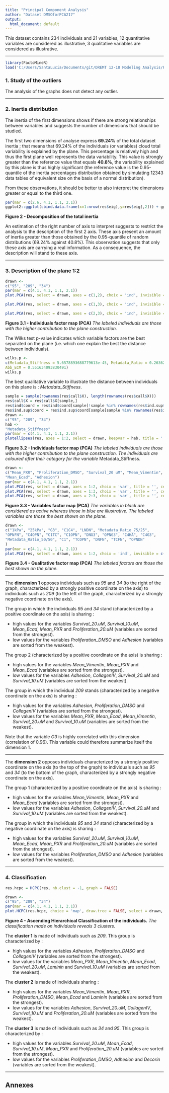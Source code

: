 ```yaml
---
title: "Principal Component Analysis"
author: "Dataset DMSOforPCA217"
output:
  html_document: default
---
```

This dataset contains 234 individuals and 21 variables, 12 quantitative variables are considered as illustrative, 3 qualitative variables are considered as illustrative.

- - -

```r
library(FactoMineR)
load('C:/Users/SantaLucia/Documents/git/DREMT 12-18 Modeling Analysis/PCA2-17/Workspace.RData')
```
### 1. Study of the outliers
The analysis of the graphs does not detect any outlier.

- - -

### 2. Inertia distribution
The inertia of the first dimensions shows if there are strong relationships between variables and suggests the number of dimensions that should be studied.

The first two dimensions of analyse express **69.24%** of the total dataset inertia ; that means that 69.24% of the individuals (or variables) cloud total variability is explained by the plane.
This percentage is relatively high and thus the first plane well represents the data variability.
This value is strongly greater than the reference value that equals **40.8%**, the variability explained by this plane is thus highly significant
(the reference value is the 0.95-quantile of the inertia percentages distribution obtained by simulating 12343 data tables of equivalent size on the basis of a normal distribution).

From these observations, it should be better to also interpret the dimensions greater or equal to the third one.

```r
par(mar = c(2.6, 4.1, 1.1, 2.1))
ggplot2::ggplot(cbind.data.frame(x=1:nrow(res$eig),y=res$eig[,2])) + ggplot2::aes(x=x, y=y)+ ggplot2::geom_col(fill="blue") + ggplot2::xlab("Dimension") + ggplot2::ylab("Percentage of variance") + ggplot2::ggtitle("Decomposition of the total inertia") + ggplot2::theme_light() + ggplot2::theme(plot.title = ggplot2::element_text(hjust =0.5)) + ggplot2::scale_x_continuous(breaks=1:nrow(res$eig))
```

**Figure 2 - Decomposition of the total inertia**

An estimation of the right number of axis to interpret suggests to restrict the analysis to the description of the first 2 axis.
These axis present an amount of inertia greater than those obtained by the 0.95-quantile of random distributions (69.24% against 40.8%).
This observation suggests that only these axis are carrying a real information.
As a consequence, the description will stand to these axis.

- - -

### 3. Description of the plane 1:2

```r
drawn <-
c("95", "209", "34")
par(mar = c(4.1, 4.1, 1.1, 2.1))
plot.PCA(res, select = drawn, axes = c(1,2), choix = 'ind', invisible = 'quali', title = '', cex = cex)

plot.PCA(res, select = drawn, axes = c(1,3), choix = 'ind', invisible = 'quali', title = '', cex = cex)

plot.PCA(res, select = drawn, axes = c(2,3), choix = 'ind', invisible = 'quali', title = '', cex = cex)
```

**Figure 3.1 - Individuals factor map (PCA)**
*The labeled individuals are those with the higher contribution to the plane construction.*

The Wilks test p-value indicates which variable factors are the best separated on the plane (i.e. which one explain the best the distance between individuals).
```r
wilks.p <-
c(Metadata_Stiffness = 5.6578893688779613e-45, Metadata_Ratio = 0.263629871675509, 
Abb_ECM = 0.551634093830491)
wilks.p
```
The best qualitative variable to illustrate the distance between individuals on this plane is : *Metadata_Stiffness*.

```r
sample = sample(rownames(res$call$X), length(rownames(res$call$X)))
res$call$X = res$call$X[sample,]
res$ind$coord = res$ind$coord[sample[!sample %in% rownames(res$ind.sup$coord)],]
res$ind.sup$coord = res$ind.sup$coord[sample[sample %in% rownames(res$ind.sup$coord)],,drop=FALSE]
drawn <-
c("95", "209", "34")
hab <-
"Metadata_Stiffness"
par(mar = c(4.1, 4.1, 1.1, 2.1))
plotellipses(res, axes = 1:2, select = drawn, keepvar = hab, title = '', cex = cex)
```

**Figure 3.2 - Individuals factor map (PCA)**
*The labeled individuals are those with the higher contribution to the plane construction.*
*The individuals are coloured after their category for the variable* Metadata_Stiffness.

```r
drawn <-
c("Mean_PXR", "Proliferation_DMSO", "Survival_20 uM", "Mean_Vimentin", 
"Mean_Ecad", "Adhesion")
par(mar = c(4.1, 4.1, 1.1, 2.1))
plot.PCA(res, select = drawn, axes = 1:2, choix = 'var', title = '', cex = cex)
plot.PCA(res, select = drawn, axes = 1:3, choix = 'var', title = '', cex = cex)
plot.PCA(res, select = drawn, axes = 2:3, choix = 'var', title = '', cex = cex)

```

**Figure 3.3 - Variables factor map (PCA)**
*The variables in black are considered as active whereas those in blue are illustrative.*
*The labeled variables are those the best shown on the plane.*

```r
drawn <-
c("1kPa", "25kPa", "G3", "C1C4", "LNDN", "Metadata_Ratio_75/25", 
"OPNFN", "C4OPN", "C1TC", "C1OPN", "DNG3", "OPNG3", "C4HA", "C4G3", 
"Metadata_Ratio_50/50", "C1", "TCOPN", "DNFN", "TCFN", "OPNDN"
)
par(mar = c(4.1, 4.1, 1.1, 2.1))
plot.PCA(res, select = drawn, axes = 1:2, choix = 'ind', invisible = c('ind', 'ind.sup'), title = '', cex = cex)
```

**Figure 3.4 - Qualitative factor map (PCA)**
*The labeled factors are those the best shown on the plane.*

* * *

The **dimension 1** opposes individuals such as *95* and *34* (to the right of the graph, characterized by a strongly positive coordinate on the axis)
to individuals such as *209* (to the left of the graph, characterized by a strongly negative coordinate on the axis).

The group in which the individuals *95* and *34* stand (characterized by a positive coordinate on the axis) is sharing :

- high values for the variables *Survival_20.uM*, *Survival_10.uM*, *Mean_Ecad*, *Mean_PXR* and *Proliferation_20.uM* (variables are sorted from the strongest).
- low values for the variables *Proliferation_DMSO* and *Adhesion* (variables are sorted from the weakest).

The group 2 (characterized by a positive coordinate on the axis) is sharing :

- high values for the variables *Mean_Vimentin*, *Mean_PXR* and *Mean_Ecad* (variables are sorted from the strongest).
- low values for the variables *Adhesion*, *CollagenIV*, *Survival_20.uM* and *Survival_10.uM* (variables are sorted from the weakest).

The group in which the individual *209* stands (characterized by a negative coordinate on the axis) is sharing :

- high values for the variables *Adhesion*, *Proliferation_DMSO* and *CollagenIV* (variables are sorted from the strongest).
- low values for the variables *Mean_PXR*, *Mean_Ecad*, *Mean_Vimentin*, *Survival_20.uM* and *Survival_10.uM* (variables are sorted from the weakest).

Note that the variable *G3* is highly correlated with this dimension (correlation of 0.96). This variable could therefore summarize itself the dimension 1.

* * *

The **dimension 2** opposes individuals characterized by a strongly positive coordinate on the axis (to the top of the graph)
to individuals such as *95* and *34* (to the bottom of the graph, characterized by a strongly negative coordinate on the axis).

The group 1 (characterized by a positive coordinate on the axis) is sharing :

- high values for the variables *Mean_Vimentin*, *Mean_PXR* and *Mean_Ecad* (variables are sorted from the strongest).
- low values for the variables *Adhesion*, *CollagenIV*, *Survival_20.uM* and *Survival_10.uM* (variables are sorted from the weakest).

The group in which the individuals *95* and *34* stand (characterized by a negative coordinate on the axis) is sharing :

- high values for the variables *Survival_20.uM*, *Survival_10.uM*, *Mean_Ecad*, *Mean_PXR* and *Proliferation_20.uM* (variables are sorted from the strongest).
- low values for the variables *Proliferation_DMSO* and *Adhesion* (variables are sorted from the weakest).


- - -

### 4. Classification

```r
res.hcpc = HCPC(res, nb.clust = -1, graph = FALSE)
```

```r
drawn <-
c("95", "209", "34")
par(mar = c(4.1, 4.1, 1.1, 2.1))
plot.HCPC(res.hcpc, choice = 'map', draw.tree = FALSE, select = drawn, title = '')
```

**Figure 4 - Ascending Hierarchical Classification of the individuals.**
*The classification made on individuals reveals 3 clusters.*


The **cluster 1** is made of individuals such as *209*. This group is characterized by :

- high values for the variables *Adhesion*, *Proliferation_DMSO* and *CollagenIV* (variables are sorted from the strongest).
- low values for the variables *Mean_PXR*, *Mean_Vimentin*, *Mean_Ecad*, *Survival_20.uM*, *Laminin* and *Survival_10.uM* (variables are sorted from the weakest).

The **cluster 2** is made of individuals sharing :

- high values for the variables *Mean_Vimentin*, *Mean_PXR*, *Proliferation_DMSO*, *Mean_Ecad* and *Laminin* (variables are sorted from the strongest).
- low values for the variables *Adhesion*, *Survival_20.uM*, *CollagenIV*, *Survival_10.uM* and *Proliferation_20.uM* (variables are sorted from the weakest).

The **cluster 3** is made of individuals such as *34* and *95*. This group is characterized by :

- high values for the variables *Survival_20.uM*, *Mean_Ecad*, *Survival_10.uM*, *Mean_PXR* and *Proliferation_20.uM* (variables are sorted from the strongest).
- low values for the variables *Proliferation_DMSO*, *Adhesion* and *Decorin* (variables are sorted from the weakest).

- - -

## Annexes



